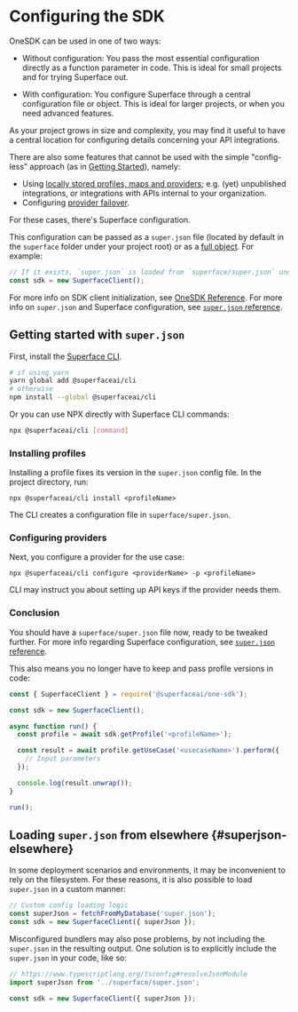 # Configuring the SDK

OneSDK can be used in one of two ways:

- Without configuration: You pass the most essential configuration directly as a function parameter in code. This is ideal for small projects and for trying Superface out.

- With configuration: You configure Superface through a central configuration file or object. This is ideal for larger projects, or when you need advanced features.

As your project grows in size and complexity, you may find it useful to have a central location for configuring details concerning your API integrations.

There are also some features that cannot be used with the simple "config-less" approach (as in [Getting Started](./getting-started.mdx)), namely:

- Using [locally stored profiles, maps and providers](#local); e.g. (yet) unpublished integrations, or integrations with APIs internal to your organization.
- Configuring [provider failover](./guides/using-multiple-providers.mdx#failover).

For these cases, there's Superface configuration.

This configuration can be passed as a `super.json` file (located by default in the `superface` folder under your project root) or as a [full object](#superjson-elsewhere). For example:

```javascript
// If it exists, `super.json` is loaded from `superface/super.json` under project root
const sdk = new SuperfaceClient();
```

For more info on SDK client initialization, see [OneSDK Reference](reference/one-sdk.mdx#configuration). For more info on `super.json` and Superface configuration, see [`super.json` reference](reference/superjson.mdx).

## Getting started with `super.json`

First, install the [Superface CLI](https://github.com/superfaceai/cli).

```sh
# if using yarn
yarn global add @superfaceai/cli
# otherwise
npm install --global @superfaceai/cli
```

Or you can use NPX directly with Superface CLI commands:

```sh
npx @superfaceai/cli [command]
```

### Installing profiles

Installing a profile fixes its version in the `super.json` config file. In the project directory, run:

```shell
npx @superfaceai/cli install <profileName>
```

The CLI creates a configuration file in `superface/super.json`.

### Configuring providers

Next, you configure a provider for the use case:

```shell
npx @superfaceai/cli configure <providerName> -p <profileName>
```

CLI may instruct you about setting up API keys if the provider needs them.

### Conclusion

You should have a `superface/super.json` file now, ready to be tweaked further.
For more info regarding Superface configuration, see [`super.json` reference](reference/superjson.mdx).

This also means you no longer have to keep and pass profile versions in code:

```js
const { SuperfaceClient } = require('@superfaceai/one-sdk');

const sdk = new SuperfaceClient();

async function run() {
  const profile = await sdk.getProfile('<profileName>');

  const result = await profile.getUseCase('<usecaseName>').perform({
    // Input parameters
  });

  console.log(result.unwrap());
}

run();
```

## Loading `super.json` from elsewhere {#superjson-elsewhere}

In some deployment scenarios and environments, it may be inconvenient to rely on the filesystem. For these reasons, it is also possible to load `super.json` in a custom manner:

```javascript
// Custom config loading logic
const superJson = fetchFromMyDatabase('super.json');
const sdk = new SuperfaceClient({ superJson });
```

Misconfigured bundlers may also pose problems, by not including the `super.json` in the resulting output. One solution is to explicitly include the `super.json` in your code, like so:

```javascript
// https://www.typescriptlang.org/tsconfig#resolveJsonModule
import superJson from '../superface/super.json';

const sdk = new SuperfaceClient({ superJson });
```
